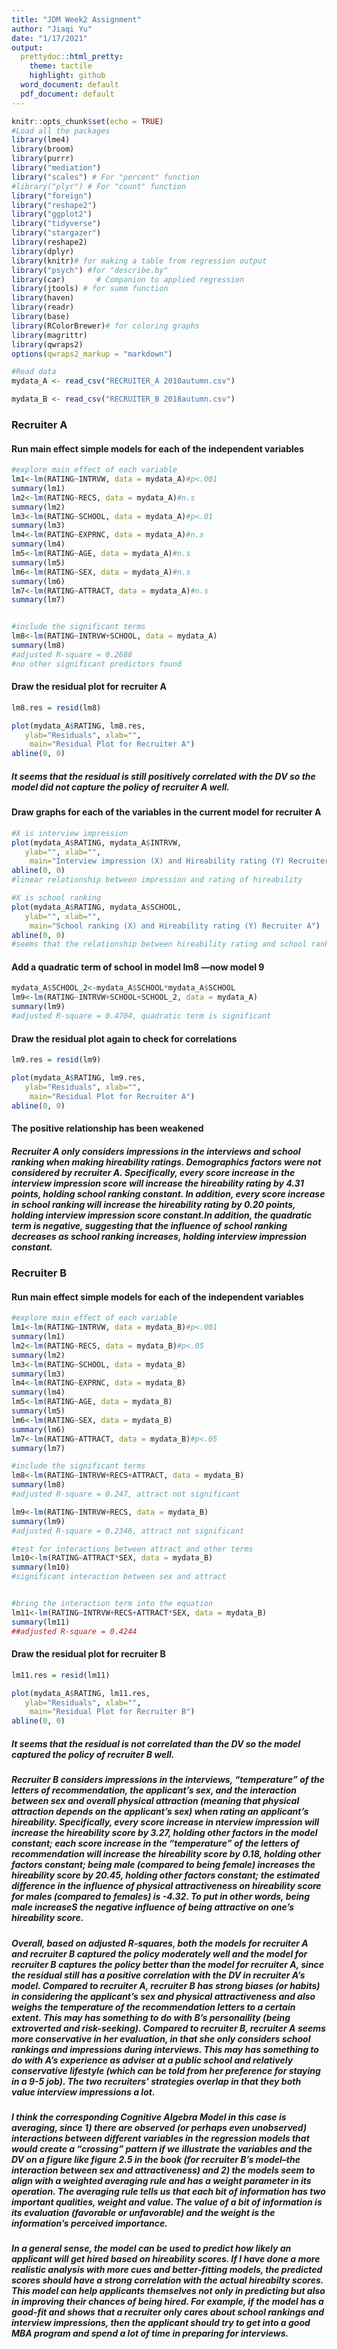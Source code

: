 ---
title: "JDM Week2 Assignment"
author: "Jiaqi Yu"
date: "1/17/2021"
output:
  prettydoc::html_pretty:
    theme: tactile
    highlight: github
  word_document: default
  pdf_document: default
---
```{r setup, include=FALSE}
knitr::opts_chunk$set(echo = TRUE)
#Load all the packages
library(lme4)
library(broom)
library(purrr)
library("mediation")
library("scales") # For "percent" function
#library("plyr") # For "count" function
library("foreign")
library("reshape2")
library("ggplot2")
library("tidyverse")
library("stargazer")
library(reshape2)
library(dplyr)
library(knitr)# for making a table from regression output
library("psych") #for "describe.by"
library(car)       # Companion to applied regression 
library(jtools) # for summ function
library(haven)
library(readr)
library(base)
library(RColorBrewer)# for coloring graphs
library(magrittr)
library(qwraps2)
options(qwraps2_markup = "markdown")

#Read data 
mydata_A <- read_csv("RECRUITER_A 2018autumn.csv")

mydata_B <- read_csv("RECRUITER_B 2018autumn.csv")
```

### Recruiter A 
#### Run main effect simple models for each of the independent variables
```{r,echo=FALSE}
#explore main effect of each variable
lm1<-lm(RATING~INTRVW, data = mydata_A)#p<.001
summary(lm1)
lm2<-lm(RATING~RECS, data = mydata_A)#n.s
summary(lm2)
lm3<-lm(RATING~SCHOOL, data = mydata_A)#p<.01
summary(lm3)
lm4<-lm(RATING~EXPRNC, data = mydata_A)#n.s
summary(lm4)
lm5<-lm(RATING~AGE, data = mydata_A)#n.s
summary(lm5)
lm6<-lm(RATING~SEX, data = mydata_A)#n.s
summary(lm6)
lm7<-lm(RATING~ATTRACT, data = mydata_A)#n.s
summary(lm7)


#include the significant terms
lm8<-lm(RATING~INTRVW+SCHOOL, data = mydata_A)
summary(lm8)
#adjusted R-square = 0.2688
#no other significant predictors found

```

#### Draw the residual plot for recruiter A
```{r,echo=FALSE}
lm8.res = resid(lm8)

plot(mydata_A$RATING, lm8.res, 
   ylab="Residuals", xlab="", 
    main="Residual Plot for Recruiter A") 
abline(0, 0)                  
```

##### It seems that the residual is still positively correlated with the DV so the model did not capture the policy of recruiter A well.

#### Draw graphs for each of the variables in the current model for recruiter A
```{r,echo=FALSE}
#X is interview impression
plot(mydata_A$RATING, mydata_A$INTRVW, 
   ylab="", xlab="", 
    main="Interview impression (X) and Hireability rating (Y) Recruiter A") 
abline(0, 0) 
#linear relationship between impression and rating of hireability

#X is school ranking
plot(mydata_A$RATING, mydata_A$SCHOOL, 
   ylab="", xlab="", 
    main="School ranking (X) and Hireability rating (Y) Recruiter A") 
abline(0, 0) 
#seems that the relationship between hireability rating and school ranking is nonlinear.
```

#### Add  a quadratic term of school in model lm8 ---now model 9
```{r,echo=FALSE}
mydata_A$SCHOOL_2<-mydata_A$SCHOOL*mydata_A$SCHOOL
lm9<-lm(RATING~INTRVW+SCHOOL+SCHOOL_2, data = mydata_A)
summary(lm9)
#adjusted R-square = 0.4704, quadratic term is significant
```

#### Draw the residual plot again to check for correlations
```{r,echo=FALSE}
lm9.res = resid(lm9)

plot(mydata_A$RATING, lm9.res, 
   ylab="Residuals", xlab="", 
    main="Residual Plot for Recruiter A") 
abline(0, 0)  
```

#### The positive relationship has been weakened

##### Recruiter A only considers impressions in the interviews and school ranking when making hireability ratings. Demographics factors were not considered by recruiter A. Specifically, every score increase in the interview impression score will increase the hireability rating by 4.31 points, holding school ranking constant. In addition, every score increase in school ranking will increase the hireability rating by 0.20 points, holding interview impression score constant.In addition, the quadratic term is negative, suggesting that the influence of school ranking decreases as school ranking increases, holding interview impression constant.

### Recruiter B
#### Run main effect simple models for each of the independent variables
```{r,echo=FALSE}
#explore main effect of each variable
lm1<-lm(RATING~INTRVW, data = mydata_B)#p<.001
summary(lm1)
lm2<-lm(RATING~RECS, data = mydata_B)#p<.05
summary(lm2)
lm3<-lm(RATING~SCHOOL, data = mydata_B)
summary(lm3)
lm4<-lm(RATING~EXPRNC, data = mydata_B)
summary(lm4)
lm5<-lm(RATING~AGE, data = mydata_B)
summary(lm5)
lm6<-lm(RATING~SEX, data = mydata_B)
summary(lm6)
lm7<-lm(RATING~ATTRACT, data = mydata_B)#p<.05
summary(lm7)

#include the significant terms
lm8<-lm(RATING~INTRVW+RECS+ATTRACT, data = mydata_B)
summary(lm8)
#adjusted R-square = 0.247, attract not significant

lm9<-lm(RATING~INTRVW+RECS, data = mydata_B)
summary(lm9)
#adjusted R-square = 0.2346, attract not significant

#test for interactions between attract and other terms
lm10<-lm(RATING~ATTRACT*SEX, data = mydata_B)
summary(lm10)
#significant interaction between sex and attract


#bring the interaction term into the equation
lm11<-lm(RATING~INTRVW+RECS+ATTRACT*SEX, data = mydata_B)
summary(lm11)
##adjusted R-square = 0.4244
```

#### Draw the residual plot for recruiter B
```{r,echo=FALSE}
lm11.res = resid(lm11)

plot(mydata_A$RATING, lm11.res, 
   ylab="Residuals", xlab="", 
    main="Residual Plot for Recruiter B") 
abline(0, 0)                  
```

##### It seems that the residual is not correlated than the DV so the model captured the policy of recruiter B well.

##### Recruiter B considers impressions in the interviews, “temperature” of the letters of recommendation, the applicant's sex, and the interaction between sex and overall physical attraction (meaning that physical attraction depends on the applicant's sex) when rating an applicant's hireability. Specifically, every score increase in nterview impression will increase the hireability score by 3.27, holding other factors in the model constant; each score increase in the “temperature” of the letters of recommendation will increase the hireability score by 0.18, holding other factors constant; being male (compared to being female) increases the hireability score by 20.45, holding other factors constant; the estimated difference in the influence of physical attractiveness on hireability score for males (compared to females) is -4.32. To put in other words, being male increaseS the negative influence of being attractive on one’s hireability score.

##### Overall, based on adjusted R-squares, both the models for recruiter A and recruiter B captured the policy moderately well and the model for recruiter B captures the policy better than the model for recruiter A, since the residual still has a positive correlation with the DV in recruiter A's model. Compared to recruiter A, recruiter B has strong biases (or habits) in considering the applicant's sex and physical attractiveness and also weighs the temperature of the recommendation letters to a certain extent. This may has something to do with B's personaility (being extroverted and risk-seeking). Compared to recruiter B, recruiter A seems more conservative in her evaluation, in that she only considers school rankings and impressions during interviews. This may has something to do with A's experience as adviser at a public school and relatively conservative lifestyle (which can be told from her preference for staying in a 9-5 job). The two recruiters' strategies overlap in that they both value interview impressions a lot.

##### I think the corresponding Cognitive  Algebra  Model in this case is averaging, since 1) there are observed (or perhaps even unobserved) interactions between different variables in the regression models that would create a "crossing" pattern if we illustrate the variables and the DV on a figure like figure 2.5 in the book (for recruiter B's model--the interaction between sex and attractiveness) and 2) the models seem to align with a weighted averaging rule and has a weight parameter in its operation. The averaging rule tells us that each bit of information has two important qualities, weight and value. The value of a bit of information is its evaluation (favorable or unfavorable) and the weight is the information’s perceived importance.

##### In a general sense, the model can be used to predict how likely an applicant will get hired based on hireability scores. If I have done a more realistic analysis with more cues and better-fitting models, the predicted scores should have a strong correlation with the actual hireabilty scores. This model can help applicants themselves not only in predicting but also in improving their chances of being hired. For example, if the model has a good-fit and shows that a recruiter only cares about school rankings and interview impressions, then the applicant should try to get into a good MBA program and spend a lot of time in preparing for interviews.